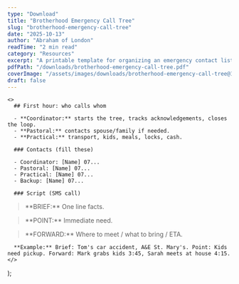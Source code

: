 ```yaml
---
type: "Download"
title: "Brotherhood Emergency Call Tree"
slug: "brotherhood-emergency-call-tree"
date: "2025-10-13"
author: "Abraham of London"
readTime: "2 min read"
category: "Resources"
excerpt: "A printable template for organizing an emergency contact list for your brotherhood."
pdfPath: "/downloads/brotherhood-emergency-call-tree.pdf"
coverImage: "/assets/images/downloads/brotherhood-emergency-call-tree@1600.jpg"
draft: false
---
```


    <>
      ## First hour: who calls whom

      - **Coordinator:** starts the tree, tracks acknowledgements, closes the loop.
      - **Pastoral:** contacts spouse/family if needed.
      - **Practical:** transport, kids, meals, locks, cash.

      ### Contacts (fill these)

      - Coordinator: [Name] 07...
      - Pastoral: [Name] 07...
      - Practical: [Name] 07...
      - Backup: [Name] 07...

      ### Script (SMS call)

<blockquote>
**BRIEF:** One line facts.
</blockquote>

<blockquote>
**POINT:** Immediate need.
</blockquote>

<blockquote>
**FORWARD:** Where to meet / what to bring / ETA.
</blockquote>

      **Example:** Brief: Tom's car accident, A&E St. Mary's. Point: Kids need pickup. Forward: Mark grabs kids 3:45, Sarah meets at house 4:15.
    </>
  );


